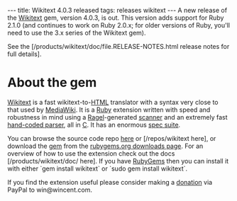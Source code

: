 ---
title: Wikitext 4.0.3 released
tags: releases wikitext
---
A new release of the [[Wikitext]] gem, version 4.0.3, is out. This version adds support for Ruby 2.1.0 (and continues to work on Ruby 2.0.x; for older versions of Ruby, you'll need to use the 3.x series of the Wikitext gem).

See the [/products/wikitext/doc/file.RELEASE-NOTES.html release notes for full details].

= About the gem =

[[Wikitext]] is a fast wikitext-to-[[HTML]] translator with a syntax very close to that used by [[MediaWiki]]. It is a [[Ruby]] extension written with speed and robustness in mind using a [[Ragel]]-generated [http://git.wincent.com/wikitext.git/blob/HEAD:/ext/wikitext_ragel.rl scanner] and an extremely fast [http://git.wincent.com/wikitext.git/blob/HEAD:/ext/parser.c hand-coded parser], all in [[C]]. It has an enormous [http://git.wincent.com/wikitext.git/tree/HEAD:/spec spec suite].

You can browse the source code repo [http://git.wincent.com/wikitext.git here] or [/repos/wikitext here], or download the [[gem]] from the [http://rubygems.org/gems/wikitext rubygems.org downloads page]. For an overview of how to use the extension check out the docs [/products/wikitext/doc/ here]. If you have [[RubyGems]] then you can install it with either `gem install wikitext` or `sudo gem install wikitext`.

If you find the extension useful please consider making a [https://www.paypal.com/cgi-bin/webscr?cmd=_xclick&business=win@wincent.com&item_name=Wikitext+donation&no_note=1&currency_code=EUR&lc=GB donation] via PayPal to win@wincent.com.

